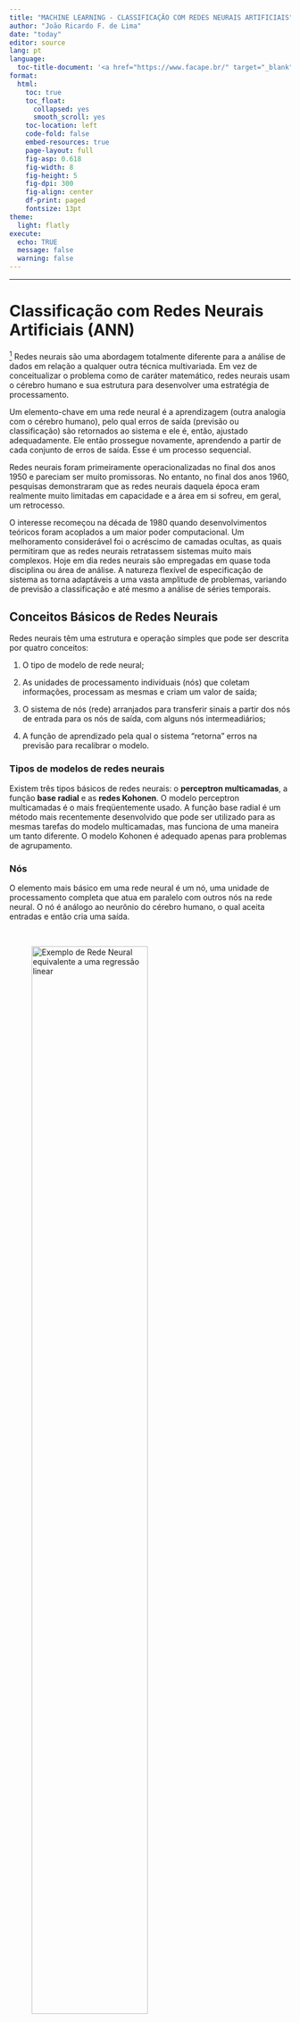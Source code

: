 ```yaml
---
title: "MACHINE LEARNING - CLASSIFICAÇÃO COM REDES NEURAIS ARTIFICIAIS"
author: "João Ricardo F. de Lima"
date: "today"
editor: source
lang: pt
language: 
  toc-title-document: '<a href="https://www.facape.br/" target="_blank"><img src="https://github.com/econfacape/macroeconometria/blob/main/logofacape.jpg?raw=true" alt="Logotipo Facape" width="150"></a>'
format: 
  html:
    toc: true
    toc_float:
      collapsed: yes
      smooth_scroll: yes
    toc-location: left
    code-fold: false
    embed-resources: true
    page-layout: full
    fig-asp: 0.618
    fig-width: 8
    fig-height: 5
    fig-dpi: 300
    fig-align: center
    df-print: paged
    fontsize: 13pt
theme:
  light: flatly
execute:
  echo: TRUE
  message: false
  warning: false
---
```


<hr>

# Classificação com Redes Neurais Artificiais (ANN)

[^1] Redes neurais são uma abordagem totalmente diferente para a análise de dados em relação a qualquer outra técnica multivariada. Em vez de conceitualizar o problema como de caráter matemático, redes neurais usam o cérebro humano e sua estrutura para desenvolver uma estratégia de processamento. 

[^1]: Este material por base Hair et al (2005) e postagens da Análise Macro (www.analisemacro.com.br)

Um elemento-chave em uma rede neural é a aprendizagem (outra analogia com o cérebro humano), pelo qual erros de saída (previsão ou classificação) são retornados ao sistema e ele é, então, ajustado adequadamente. Ele então prossegue novamente, aprendendo a partir de cada conjunto de erros de saída. Esse é um processo sequencial.

Redes neurais foram primeiramente operacionalizadas no final dos anos 1950 e pareciam ser muito promissoras. No entanto, no final dos anos 1960, pesquisas demonstraram que as redes neurais daquela época eram realmente muito limitadas em capacidade e a área em si sofreu, em geral, um retrocesso.

O interesse recomeçou na década de 1980 quando desenvolvimentos teóricos foram acoplados a um maior poder computacional. Um melhoramento considerável foi o acréscimo de camadas ocultas, as quais permitiram que as redes neurais retratassem sistemas muito mais complexos. Hoje em dia redes neurais são empregadas em quase toda disciplina ou área de análise. A natureza flexível de especificação de sistema as torna adaptáveis a uma vasta amplitude de problemas, variando de previsão a classificação e até mesmo a análise de séries temporais.


## Conceitos Básicos de Redes Neurais

Redes neurais têm uma estrutura e operação simples que pode ser descrita por quatro conceitos: 

1) O tipo de modelo de rede neural;

2) As unidades de processamento individuais (nós) que coletam informações, processam as mesmas e criam um valor de saída; 

3) O sistema de nós (rede) arranjados para transferir sinais a partir dos nós de entrada para os nós de saída, com alguns nós intermeadiários; 
4) A função de aprendizado pela qual o sistema "retorna" erros na previsão para recalibrar o modelo.


### Tipos de modelos de redes neurais

Existem três tipos básicos de redes neurais: o **perceptron multicamadas**, a função **base radial** e as **redes Kohonen**. O modelo perceptron multicamadas é o mais freqüentemente usado. A função base radial é um método mais recentemente desenvolvido que pode ser utilizado para as mesmas tarefas do modelo multicamadas, mas funciona de uma maneira um tanto diferente. O modelo Kohonen é adequado apenas para problemas de agrupamento. 


### Nós

O elemento mais básico em uma rede neural é um nó, uma unidade de processamento completa que atua em paralelo com outros nós na rede neural. O nó é análogo ao neurônio do cérebro humano, o qual aceita entradas e então cria uma saída. 

<br>

![Exemplo de Rede Neural equivalente a uma regressão linear](imgs/nnet1.png){width="70%"}

Cada conexão a partir de outro nó tem um **peso** designado. Os *pesos* são selecionados a partir de um algoritmo de aprendizado que minimiza uma *função custo* como o Erro Quadrático Médio (EQM). A primeira tarefa do nó é processar os dados de entrada pela criação de um valor Esse valor somado é, então, processado por uma função de ativação para gerar uma saída, a qual é enviada para o próximo nó no sistema. Funções de ativação são geralmente uma função não-linear, como a função sigmóide, a qual é uma classe geral de curvas em forma de S que inclui a função logística 


### Rede neural

A rede neural é um arranjo sequencial de três tipos básicos de nós ou camadas: nós de entrada, nós de saída e nós intermediários (ocultos).

Os nós de entrada recebem valores iniciais de dados de cada caso e os transmitem para a rede neural. Um nó de entrada representa uma única variável ou padrão. Variáveis métricas demandam apenas um nó para cada variável. Variáveis não-métricas devem ser codificadas, significando que cada categoria é representada por uma variável binária. 

Um nó de saída recebe entradas e calcula um valor de saída, mas ao invés de ir para outro nó, esse é o valor final. Se esse for um modelo preditivo, então, este é o valor de previsão. Se o modelo é usado para classificação, então, esse é o valor empregado no processo de classificação.

Em quase toda rede neural existe um terceiro tipo de nó contido na camada oculta. Esse é um conjunto de nós usado pela rede neural para representar relações mais complexas do que apenas uma relação um-a-um entre entrada e saída. São as camadas ocultas e a função de ativação que permitem que a rede neural represente relações não lineares. 

Esse delineamento da rede neural permite que cada nó atue independentemente, mas em paralelo, com todos os outros nós. Isso fornece grande flexibilidade para a rede neural nos tipos de relações entre entrada e saída com as quais se possa lidar.

<br>

![Exemplo de Rede Neural não-linear](imgs/nnet2.png)

Ao ser adicionada uma camada (*layer*) intermediária com *neurônios ocultos*, a rede neural se torna não linear como no exemplo acima. Ela é conhecida como *rede neural feed-forward multicamadas*, onde cada camada de nós recebe *inputs* da camada anterior.

Os *outputs* dos nós em uma camada serão, então, *inputs* na próxima camada. Os *inputs* em cada nó serão combinados usando uma combinação linear ponderada. O resultado é, então, modificado por uma função não-linear antes de ser transformado em *output*.


### Aprendizado

A característica de uma rede neural que verdadeiramente se destaca em relação a outras técnicas multivariadas é sua habilidade para "aprender" ou para "corrigir a si mesma" baseada em seus erros. 

Os pesos representam a melhor "tentativa" do modelo sobre como fazer a previsão dos nós de saída. Logo que a entrada para um caso é processada pelo sistema, ela pode ser comparada com o real valor de saída. Isso se chama de **treino do sistema** em um modo de aprendizado supervisionado. Os valores real e de saída são comparados. Se existe alguma diferença entre os dois valores (semelhante a um valor residual), então, se busca ajustar o modelo na esperança de melhorá-lo. 

A forma mais comum de treino é a retropropagação. Nessa técnica, o erro no valor de saída é calculado e, então, distribuído para trás ao longo do sistema. À medida que funciona pelo seu caminho no sistema de nós, os pesos são modificados proporcionalmente, aumentando ou diminuindo, dependendo da direção do erro. 

Assim que todos os pesos tenham sido recalibrados, a entrada para outro caso é feita na rede e o processo começa novamente. O objetivo é processar um grande número de casos pela rede neural na fase de treinamento de forma que ela possa fazer as melhores previsões ao longo de todos os padrões de entrada de dados. Há também um modo não-supervisionado no qual nenhum *feedback* é dado quanto ao correto valor de saída. Esse método é empregado somente em problemas de agrupamento porque não há modo de conhecer soluções de agrupamentos reais.

<br>

### Exemplo de Redes Neurais: previsão de inadimplência

O **problema** utilizado para exemplificar é o seguinte:

-   Deseja-se definir se um empréstimo será totalmente pago, classificando como *adimplente (bom/good)* ou *inadimplente (ruim/bad)*.

Os **dados** utilizados para abordar esse problema são os seguintes:

-   Conjunto de dados *Lending Club Loan Data* disponibilizado [neste link](https://modeldata.tidymodels.org/reference/lending_club.html), contendo uma amostra de dados referente ao primeiro trimestre de 2016.
-   Um dicionário sobre as variáveis pode ser conferido [neste link](https://resources.lendingclub.com/LCDataDictionary.xlsx).

Não houve nenhum **pré-processamento** nos dados.

Uma pequena **análise exploratória** é exibida abaixo:

```r
# Carregar pacotes
library(modeldata)
library(skimr)
library(splitTools)
library(neuralnet)
library(dplyr)
library(caret)

# Carregar dados
data(lending_club)
dados <- lending_club

# Pequena análise exploratória
skimr::skim(dados)
```

As **classificações** produzidas pelo algoritmo são exibidas abaixo:

```r
# Modelagem
# Separação de amostras
set.seed(1984)
amostras <- splitTools::partition(
  y = dados$Class,
  p = c(treino = 0.7, teste = 0.3),
  type = "stratified"
  )

dados_treino <- dados[amostras$treino, ]
dados_teste <- dados[amostras$teste, ]

tail(dados_teste$Class) # variável de interesse

dados_teste$Class |>table()

# Treino do modelo
modelo <- neuralnet::neuralnet(
  formula = Class ~ funded_amnt + annual_inc + delinq_2yrs + open_il_24m,
  data = dados
  )

# Produzir previsões
previsao <- predict(modelo, dados_teste)
head(previsao)
head(dados_teste)$Class

tail(previsao)
tail(dados_teste)$Class
```

Por fim reporta-se algumas **medidas de acurácia**:

```r
# Calcular acurácia
previsao <- previsao |> 
  as.data.frame() |> 
  dplyr::as_tibble() |> 
  dplyr::mutate(
    classificacao = dplyr::if_else(
      V1 >= V2,
      factor(levels(dados$Class)[1]),
      factor(levels(dados$Class)[2])
      )
    )

caret::confusionMatrix(
  data = previsao$classificacao,
  reference = dados_teste$Class
  )
```
